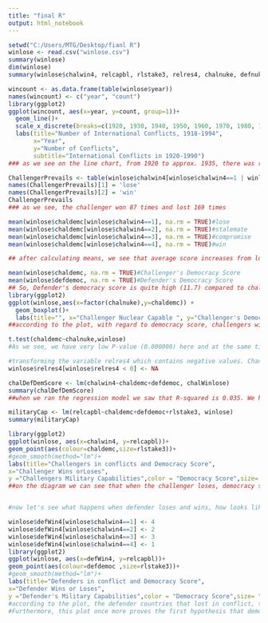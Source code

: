 ```yaml
---
title: "final R"
output: html_notebook
---
```


```r
setwd("C:/Users/MTG/Desktop/fianl R")
winlose <- read.csv("winlose.csv")
summary(winlose)
dim(winlose)
summary(winlose$chalwin4, relcapbl, rlstake3, relres4, chalnuke, defnukes, chaldemc, defdenic)

wincount <- as.data.frame(table(winlose$year))
names(wincount) <- c("year", "count")
library(ggplot2)
ggplot(wincount, aes(x=year, y=count, group=1))+
  geom_line()+
  scale_x_discrete(breaks=c(1920, 1930, 1940, 1950, 1960, 1970, 1980, 1990))+
  labs(title="Number of International Conflicts, 1918-1994",
       x="Year",
       y="Number of Conflicts",
       subtitle="International Conflicts in 1920-1990")
### as we see on the line chart, from 1920 to approx. 1935, there was relative peace in the world compared to the rest period of the century

ChallengerPrevails <- table(winlose$chalwin4[winlose$chalwin4==1 | winlose$chalwin4==4])
names(ChallengerPrevails)[1] = 'lose'
names(ChallengerPrevails)[2] = 'win'
ChallengerPrevails
### as we see, the challenger won 87 times and lost 169 times

mean(winlose$chaldemc[winlose$chalwin4==1], na.rm = TRUE)#lose
mean(winlose$chaldemc[winlose$chalwin4==2], na.rm = TRUE)#stalemate
mean(winlose$chaldemc[winlose$chalwin4==3], na.rm = TRUE)#compromise
mean(winlose$chaldemc[winlose$chalwin4==4], na.rm = TRUE)#win

## after calculating means, we see that average score increases from lose to win. For example, when challenger lost, the average democracy score is approximately 6.4; when challenger stalemated average score is 7.1; when compromised 8.8 and when won - 9.2. So, despite the fact that 9.2 is relatively low if we consider that Challenger's Democracy Score is between 1-21, as we have an increasing pattern here, we can assume that these calculations support the first hypothesis that if democracies are challengers they are most likely to prevail in international crisis. 

mean(winlose$chaldemc, na.rm = TRUE)#Challenger's Democracy Score
mean(winlose$defdemoc, na.rm = TRUE)#Defender's Democracy Score
## So, Defender's democracy score is quite high (11.7) compared to challenger's democracy score (7.6).This might support the democratic peace theory that democracies do not wage war with each other. But here we should consider that 11.7 is not quite high score for the defender in order to call it democratic that is why we cannot consider that this type of analysis whould be appropriate.
library(ggplot2)
ggplot(winlose,aes(x=factor(chalnuke),y=chaldemc)) + 
  geom_boxplot()+
  labs(title="", x="Challenger Nuclear Capable ", y="Challenger's Democracy Score(0-21)")
##according to the plot, with regard to democracy score, challengers with nuclear capabilities (1 means country with nuclear capability) have higher democracy score than the challengers without nuclear weapon (0 means country without nuclear weapon). But there is a possibility that this happened by a random chance. In order to check if it is so, we should conduct a test statistic (t-test)

t.test(chaldemc~chalnuke,winlose)
#As we see, we have very low P-value (0.000008) here and at the same time the confidence interval is we can definitely be confident that there is a difference between these two groups

#transforming the variable relres4 which contains negative values. Change negative values to NA
winlose$relres4[winlose$relres4 < 0] <- NA

chalDefDemScore <- lm(chalwin4~chaldemc+defdemoc, chalWinlose)
summary(chalDefDemScore)
##when we ran the regression model we saw that R-squared is 0.035. We have estimate for the intercept 1.69. Additionally, we have a positive index for challengers' and defenders' democracy score. Herewith, P value for challengers' democracy score is significant, but for defenders' democracy score is not. Also, p-value of intercept is low, so this important result gives us the reason to reject the null hypothesis. Briefly to say, we can argue that the first hypothesis is true. 

militaryCap <- lm(relcapbl~chaldemc+defdemoc+rlstake3, winlose)
summary(militaryCap)

library(ggplot2)
ggplot(winlose, aes(x=chalwin4, y=relcapbl))+
geom_point(aes(colour=chaldemc,size=rlstake3))+
#geom_smooth(method="lm")+
labs(title="Challengers in conflicts and Democracy Score",
x="Challenger Wins orLoses",
y ="Challengers Military Capabilities",color = "Democracy Score",size= "Relative interests at stake")
##on the diagram we can see that when the challenger loses, democracy score is lower and when the challenger wins, the democracy score is higher. So, this chart once more proves that the first hypothesis is true - democratic challengers will more likely to prevail in conflict than the other challengers.


#now let's see what happens when defender loses and wins, how looks like their democracy score?

winlose$defWin4[winlose$chalwin4==1] <- 4
winlose$defWin4[winlose$chalwin4==2] <- 2
winlose$defWin4[winlose$chalwin4==3] <- 3
winlose$defWin4[winlose$chalwin4==4] <- 1
library(ggplot2)
ggplot(winlose, aes(x=defWin4, y=relcapbl))+
geom_point(aes(colour=defdemoc ,size=rlstake3))+
#geom_smooth(method="lm")+
labs(title="Defenders in conflict and Democracy Score",
x="Defender Wins or Loses",
y ="Defender's Military Capabilities",color = "Democracy Score",size= "Relative interests at stake")
#according to the plot, the defender countries that lost in conflict, show higher democracy scores than those that won, therefore, the second hypothesis that democracies are rich with military capabilities, and therefore democratic countries are more likely to win either as challengers or as defenders is not true - Because of the fact that it matters if you are defender democracy or challenger democracy with regard to winning or losing in conflict. Also,when we ran the regression model regarding military capabilities of democracies, t-value is not far away from zero and is not large compared to standard error; p-value for the intercept is not small -  these findings do not allow us to reject the null hypothesis and we can conclude that there is not a relationship between having military capabilities by democracies and winning the conflict regardless being democratic challenger or defender, as 2nd hypothesis tells us.
#Furthermore, this plot once more proves the first hypothesis that democratic defenders will be less likely to prevail in the international conflict than other defenders.





```

